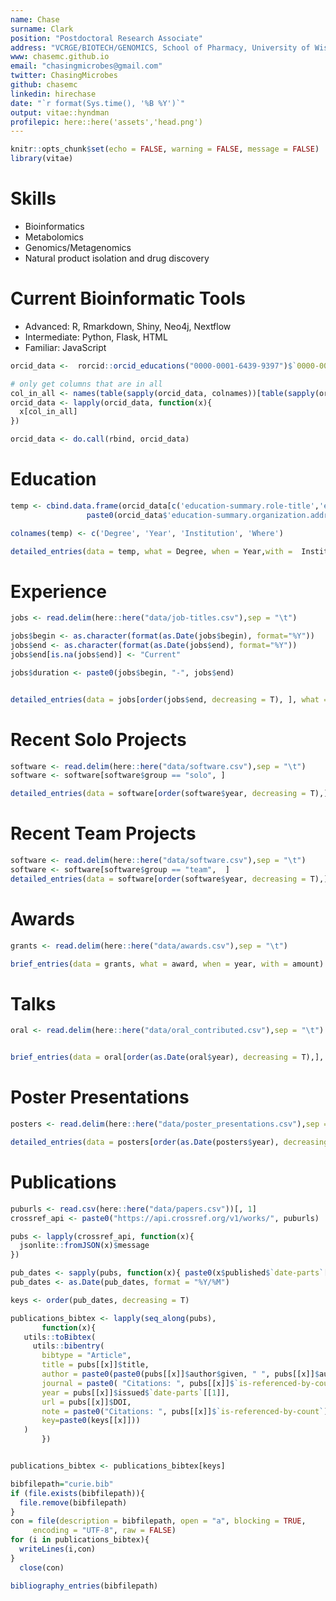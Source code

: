 ```yaml
---
name: Chase
surname: Clark
position: "Postdoctoral Research Associate"
address: "VCRGE/BIOTECH/GENOMICS, School of Pharmacy, University of Wisconsin-Madison"
www: chasemc.github.io
email: "chasingmicrobes@gmail.com"
twitter: ChasingMicrobes
github: chasemc
linkedin: hirechase
date: "`r format(Sys.time(), '%B %Y')`"
output: vitae::hyndman
profilepic: here::here('assets','head.png')
---
```


```r
knitr::opts_chunk$set(echo = FALSE, warning = FALSE, message = FALSE)
library(vitae)
```

# Skills
 * Bioinformatics 
 * Metabolomics
 * Genomics/Metagenomics
 * Natural product isolation and drug discovery
 
 
# Current Bioinformatic Tools
 * Advanced: R, Rmarkdown, Shiny, Neo4j, Nextflow
 * Intermediate: Python, Flask, HTML
 * Familiar: JavaScript

```r

orcid_data <-  rorcid::orcid_educations("0000-0001-6439-9397")$`0000-0001-6439-9397`$`affiliation-group`$summaries

# only get columns that are in all
col_in_all <- names(table(sapply(orcid_data, colnames))[table(sapply(orcid_data, colnames)) == length(orcid_data)])
orcid_data <- lapply(orcid_data, function(x){
  x[col_in_all]
})

orcid_data <- do.call(rbind, orcid_data)


```


# Education

```r


temp <- cbind.data.frame(orcid_data[c('education-summary.role-title','education-summary.end-date.year.value', 'education-summary.organization.name')], 
                 paste0(orcid_data$'education-summary.organization.address.city', ", ",orcid_data$'education-summary.organization.address.region' ))

colnames(temp) <- c('Degree', 'Year', 'Institution', 'Where')

detailed_entries(data = temp, what = Degree, when = Year,with =  Institution, where = Where)
```

# Experience



```r

jobs <- read.delim(here::here("data/job-titles.csv"),sep = "\t")

jobs$begin <- as.character(format(as.Date(jobs$begin), format="%Y"))
jobs$end <- as.character(format(as.Date(jobs$end), format="%Y"))
jobs$end[is.na(jobs$end)] <- "Current"

jobs$duration <- paste0(jobs$begin, "-", jobs$end)


detailed_entries(data = jobs[order(jobs$end, decreasing = T), ], what = position, when = duration,with =  employer, where = department)
```

# Recent Solo Projects

```r

software <- read.delim(here::here("data/software.csv"),sep = "\t")
software <- software[software$group == "solo", ]

detailed_entries(data = software[order(software$year, decreasing = T),], what = name, when = year,with =  language, where = description)

```

# Recent Team Projects

```r

software <- read.delim(here::here("data/software.csv"),sep = "\t")
software <- software[software$group == "team",  ]
detailed_entries(data = software[order(software$year, decreasing = T),], what = name, when = year,with =  language, where = description)

```

# Awards

```r

grants <- read.delim(here::here("data/awards.csv"),sep = "\t")

brief_entries(data = grants, what = award, when = year, with = amount)

```

# Talks

```r

oral <- read.delim(here::here("data/oral_contributed.csv"),sep = "\t")


brief_entries(data = oral[order(as.Date(oral$year), decreasing = T),], what = title, when = year, with = meeting)


```

# Poster Presentations


```r
posters <- read.delim(here::here("data/poster_presentations.csv"),sep = "\t")

detailed_entries(data = posters[order(as.Date(posters$year), decreasing = T),], what = title, when = year, with =location , where = meeting)

```



# Publications

```r

puburls <- read.csv(here::here("data/papers.csv"))[, 1]
crossref_api <- paste0("https://api.crossref.org/v1/works/", puburls)

pubs <- lapply(crossref_api, function(x){
  jsonlite::fromJSON(x)$message
})

pub_dates <- sapply(pubs, function(x){ paste0(x$published$`date-parts`[1:2], collapse = "/")})
pub_dates <- as.Date(pub_dates, format = "%Y/%M")

keys <- order(pub_dates, decreasing = T)

publications_bibtex <- lapply(seq_along(pubs), 
       function(x){
   utils::toBibtex(
     utils::bibentry(
       bibtype = "Article",
       title = pubs[[x]]$title,
       author = paste0(paste0(pubs[[x]]$author$given, " ", pubs[[x]]$author$family), collapse = ", "),
       journal = paste0( "Citations: ", pubs[[x]]$`is-referenced-by-count`),
       year = pubs[[x]]$issued$`date-parts`[[1]],
       url = pubs[[x]]$DOI,
       note = paste0("Citations: ", pubs[[x]]$`is-referenced-by-count`),
       key=paste0(keys[[x]]))
   )
       })


publications_bibtex <- publications_bibtex[keys]

bibfilepath="curie.bib"
if (file.exists(bibfilepath)){
  file.remove(bibfilepath)
}
con = file(description = bibfilepath, open = "a", blocking = TRUE,
     encoding = "UTF-8", raw = FALSE)
for (i in publications_bibtex){
  writeLines(i,con)
}
  close(con)

```


```r


bibliography_entries(bibfilepath)

```
